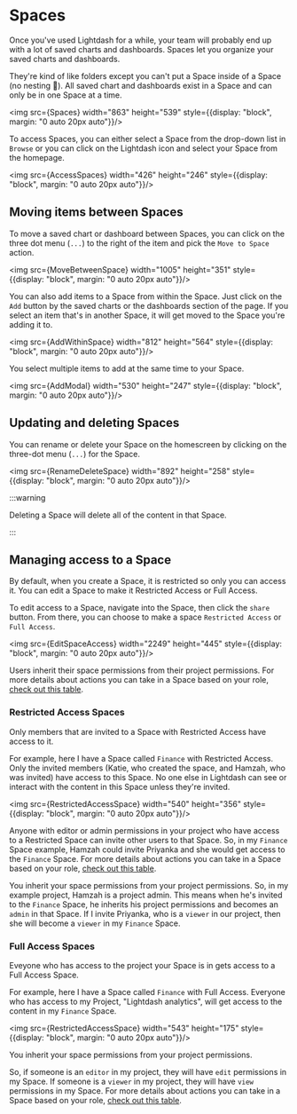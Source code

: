 
# Spaces

Once you've used Lightdash for a while, your team will probably end up with a lot of saved charts and dashboards. Spaces let you organize your saved charts and dashboards. 

They're kind of like folders except you can't put a Space inside of a Space (no nesting 🐥). All saved chart and dashboards exist in a Space and can only be in one Space at a time.

<img src={Spaces} width="863" height="539" style={{display: "block", margin: "0 auto 20px auto"}}/>

To access Spaces, you can either select a Space from the drop-down list in `Browse` or you can click on the Lightdash icon and select your Space from the homepage.

<img src={AccessSpaces} width="426" height="246" style={{display: "block", margin: "0 auto 20px auto"}}/>

## Moving items between Spaces

To move a saved chart or dashboard between Spaces, you can click on the three dot menu (`...`) to the right of the item and pick the `Move to Space` action.

<img src={MoveBetweenSpace} width="1005" height="351" style={{display: "block", margin: "0 auto 20px auto"}}/>

You can also add items to a Space from within the Space. Just click on the `Add` button by the saved charts or the dashboards section of the page. If you select an item that's in another Space, it will get moved to the Space you're adding it to.

<img src={AddWithinSpace} width="812" height="564" style={{display: "block", margin: "0 auto 20px auto"}}/>

You select multiple items to add at the same time to your Space.

<img src={AddModal} width="530" height="247" style={{display: "block", margin: "0 auto 20px auto"}}/>

## Updating and deleting Spaces

You can rename or delete your Space on the homescreen by clicking on the three-dot menu (`...`) for the Space.

<img src={RenameDeleteSpace} width="892" height="258" style={{display: "block", margin: "0 auto 20px auto"}}/>

:::warning

Deleting a Space will delete all of the content in that Space.

:::

## Managing access to a Space

By default, when you create a Space, it is restricted so only you can access it. You can edit a Space to make it Restricted Access or Full Access. 

To edit access to a Space, navigate into the Space, then click the `share` button. From there, you can choose to make a space `Restricted Access` or `Full Access`.

<img src={EditSpaceAccess} width="2249" height="445" style={{display: "block", margin: "0 auto 20px auto"}}/>

Users inherit their space permissions from their project permissions. For more details about actions you can take in a Space based on your role, [check out this table](/references/roles.md#space-roles).

### Restricted Access Spaces

Only members that are invited to a Space with Restricted Access have access to it. 

For example, here I have a Space called `Finance` with Restricted Access. Only the invited members (Katie, who created the space, and Hamzah, who was invited) have access to this Space. No one else in Lightdash can see or interact with the content in this Space unless they're invited. 

<img src={RestrictedAccessSpace} width="540" height="356" style={{display: "block", margin: "0 auto 20px auto"}}/>

Anyone with editor or admin permissions in your project who have access to a Restricted Space can invite other users to that Space. So, in my `Finance` Space example, Hamzah could invite Priyanka and she would get access to the `Finance` Space. For more details about actions you can take in a Space based on your role, [check out this table](/references/roles.md#space-roles).

You inherit your space permissions from your project permissions. So, in my example project, Hamzah is a project admin. This means when he's invited to the `Finance` Space, he inherits his project permissions and becomes an `admin` in that Space. If I invite Priyanka, who is a `viewer` in our project, then she will become a `viewer` in my `Finance` Space.

### Full Access Spaces

Eveyone who has access to the project your Space is in gets access to a Full Access Space.

For example, here I have a Space called `Finance` with Full Access. Everyone who has access to my Project, "Lightdash analytics", will get access to the content in my `Finance` Space.

<img src={RestrictedAccessSpace} width="543" height="175" style={{display: "block", margin: "0 auto 20px auto"}}/>

You inherit your space permissions from your project permissions. 

So, if someone is an `editor` in my project, they will have `edit` permissions in my Space. If someone is a `viewer` in my project, they will have `view` permissions in my Space. For more details about actions you can take in a Space based on your role, [check out this table](/references/roles.md#space-roles).  

